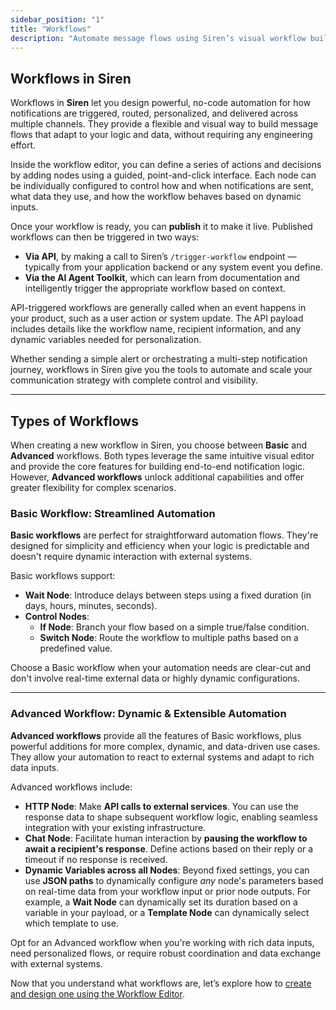 ```yaml
---
sidebar_position: "1"
title: "Workflows"
description: "Automate message flows using Siren’s visual workflow builder."
---
```


## Workflows in Siren

Workflows in **Siren** let you design powerful, no-code automation for how notifications are triggered, routed, personalized, and delivered across multiple channels. They provide a flexible and visual way to build message flows that adapt to your logic and data, without requiring any engineering effort.

Inside the workflow editor, you can define a series of actions and decisions by adding nodes using a guided, point-and-click interface. Each node can be individually configured to control how and when notifications are sent, what data they use, and how the workflow behaves based on dynamic inputs.

Once your workflow is ready, you can **publish** it to make it live. Published workflows can then be triggered in two ways:

- **Via API**, by making a call to Siren’s `/trigger-workflow` endpoint — typically from your application backend or any system event you define.
- **Via the AI Agent Toolkit**, which can learn from documentation and intelligently trigger the appropriate workflow based on context.

API-triggered workflows are generally called when an event happens in your product, such as a user action or system update. The API payload includes details like the workflow name, recipient information, and any dynamic variables needed for personalization.

Whether sending a simple alert or orchestrating a multi-step notification journey, workflows in Siren give you the tools to automate and scale your communication strategy with complete control and visibility.

---

## Types of Workflows

When creating a new workflow in Siren, you choose between **Basic** and **Advanced** workflows. Both types leverage the same intuitive visual editor and provide the core features for building end-to-end notification logic. However, **Advanced workflows** unlock additional capabilities and offer greater flexibility for complex scenarios.

### Basic Workflow: Streamlined Automation

**Basic workflows** are perfect for straightforward automation flows. They're designed for simplicity and efficiency when your logic is predictable and doesn't require dynamic interaction with external systems.

Basic workflows support:

- **Wait Node**: Introduce delays between steps using a fixed duration (in days, hours, minutes, seconds).
- **Control Nodes**:
  - **If Node**: Branch your flow based on a simple true/false condition.
  - **Switch Node**: Route the workflow to multiple paths based on a predefined value.

Choose a Basic workflow when your automation needs are clear-cut and don't involve real-time external data or highly dynamic configurations.

---

### Advanced Workflow: Dynamic & Extensible Automation

**Advanced workflows** provide all the features of Basic workflows, plus powerful additions for more complex, dynamic, and data-driven use cases. They allow your automation to react to external systems and adapt to rich data inputs.

Advanced workflows include:

- **HTTP Node**: Make **API calls to external services**. You can use the response data to shape subsequent workflow logic, enabling seamless integration with your existing infrastructure.
- **Chat Node**: Facilitate human interaction by **pausing the workflow to await a recipient's response**. Define actions based on their reply or a timeout if no response is received.
- **Dynamic Variables across all Nodes**: Beyond fixed settings, you can use **JSON paths** to dynamically configure _any_ node's parameters based on real-time data from your workflow input or prior node outputs. For example, a **Wait Node** can dynamically set its duration based on a variable in your payload, or a **Template Node** can dynamically select which template to use.

Opt for an Advanced workflow when you're working with rich data inputs, need personalized flows, or require robust coordination and data exchange with external systems.

Now that you understand what workflows are, let’s explore how to [create and design one using the Workflow Editor](../create-workflow).